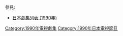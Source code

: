 {{Catnav|頁面分類|...|電視節目|電視劇|每年電視影集|1990年電視影集}}
{{Catnav|頁面分類|...|电视节目|电视剧|各國電視劇|日本電視劇|每年日本電視劇集}}

{{cat year nav
| year = 1990
| cat = 日本電視劇集 
| sortkey = 日本電視劇集
| article = 日本電視劇
| in = 
}}
參見:
*[[日本劇集列表_(1990年)|日本劇集列表 (1990年)]]

[[Category:1990年電視劇集|Category:1990年電視劇集]]
[[Category:1990年日本電視節目|Category:1990年日本電視節目]]